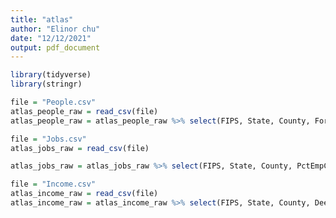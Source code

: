 ```yaml
---
title: "atlas"
author: "Elinor chu"
date: "12/12/2021"
output: pdf_document
---
```


```r
library(tidyverse) 
library(stringr)
```

```r
file = "People.csv"
atlas_people_raw = read_csv(file)
atlas_people_raw = atlas_people_raw %>% select(FIPS, State, County, ForeignBornEuropePct,ForeignBornMexPct,ForeignBornCaribPct, ForeignBornCentralSouthAmPct, ForeignBornAsiaPct, ForeignBornAfricaPct, AvgHHSize, PopChangeRate1819, NonEnglishHHNum)

```

```r
file = "Jobs.csv"
atlas_jobs_raw = read_csv(file)

atlas_jobs_raw = atlas_jobs_raw %>% select(FIPS, State, County, PctEmpChange1920, PctEmpConstruction, PctEmpMining, PctEmpTrade, PctEmpTrade, PctEmpInformation, PctEmpFIRE)
```

```r
file = "Income.csv"
atlas_income_raw = read_csv(file)
atlas_income_raw = atlas_income_raw %>% select(FIPS, State, County, Deep_Pov_Children, PerCapitaInc, Deep_Pov_All)

```



